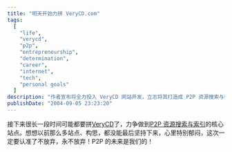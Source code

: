 ```yaml
---
title: "明天开始力拼 VeryCD.com"
tags:
  [
    "life",
    "verycd",
    "p2p",
    "entrepreneurship",
    "determination",
    "career",
    "internet",
    "tech",
    "personal goals"
  ]
description: "作者宣布将全力投入 VeryCD 网站开发，立志将其打造成 P2P 资源搜索与索引的核心平台，并表达了对此次创业的坚定决心，反思过去项目未能坚持到底的遗憾。"
publishDate: "2004-09-05 23:23:20"
---
```


接下来很长一段时间可能都要拼[VeryCD](http://www.verycd.com/ "分享互联网")了，力争做到[P2P 资源搜索与索引](http://www.verycd.com/ "分享互联网")的核心站点。想想以前那么多站点、构思，都没能最后坚持下来，心里特别郁闷，这次一定要认准了不放弃，永不放弃！P2P 的未来是我们的！
